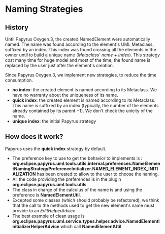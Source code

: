 =Naming Strategies=
==History==
Until Papyrus Oxygen.3, the created NamedElement were automatically named. The name was found according to the element's UML Metaclass, suffixed by an index. This index was found crossing all the elements in the owner until to build a unique name (''Metaclass' name + index''). This strategy cost many time for huge model and most of the time, the found name is replaced by the user just after the element's creation. 

Since Papyrus Oxygen.3, we implement new strategies, to reduce the time consumption.
*'''no index''': the created element is named according to its Metaclass. We have no warranty about the uniqueness of its name.
*'''quick index''': the created element is named according to its Metaclass. This name is suffixed by an index (typically, the number of the elements already contained by its parent +1). We don't check the unicity of the name.
*'''unique index''': the initial Papyrus strategy


==How does it work?==
Papyrus uses the '''quick index''' strategy by default.
*The preference key to use to get the behavior to implements is : '''org.eclipse.papyrus.uml.tools.utils.internal.preferences.NameElementNamingStrategyPreferenceInitializer.NAMED_ELEMENT_INDEX_INITIALIZATION''' has been created to allow to the user to choose the naming.
*All the code providing the preferences is in the plugin '''org.eclipse.papyrus.uml.tools.utils'''.
*The class in charge of the calculus of the name is and using the preference is '''NamedElementUtil'''.
*Excepted some classes (which should probably be refactored), we think that the call to the methods used to get the new element's name must provide to an ''EditHelperAdvice''.
*The best example of clean usage is '''org.eclipse.papyrus.uml.service.types.helper.advice.NamedElementInitializerHelperAdvice''' which call '''NamedElementUtil''' 




